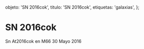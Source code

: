 
  objeto: 'SN 2016cok',
  titulo: 'SN 2016cok',
  etiquetas: 'galaxias',
};

# SN 2016cok

<Imagen
  src="objeto/sn2016-cok_20160530_1_m66m65_20160530_i881.jpg"
  fecha="20160530"
/>

Sn At2016cok en M66 30 Mayo 2016